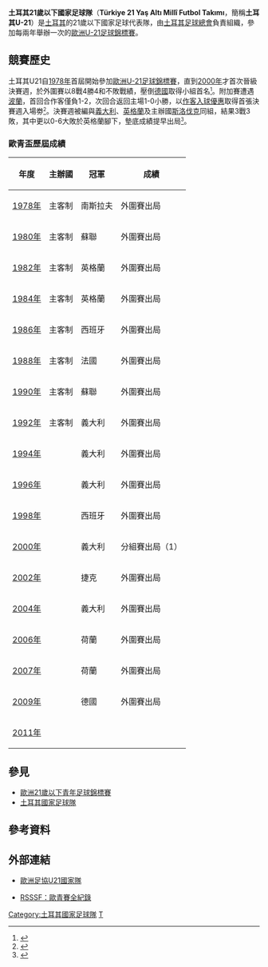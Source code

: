 {{noteTA
|T=zh-hans:土耳其21岁以下国家足球队;zh-hk:土耳其21歲以下國家足球隊;zh-tw:土耳其21歲以下國家足球隊;
|1=zh-hans:塞米赫·森图尔克;zh-hk:施美·辛杜克;zh-tw:塞米赫·森圖爾克;
}}
{{National football team-2 
|  Name               = 土耳其U-21<br />''Türkiye U-21'' 
|  Badge              = Fed turquie.svg 
|  Nickname           = -- 
|  Association        = [[土耳其足球總會|土耳其足球總會]] 
|  Coach              ={{flagicon|TUR}} [[哈米·曼迪拉赫|哈米·曼迪拉赫]]<br />（Hami Mandıralı） 
|  Captain            = -- 
|  Most caps          = [[塞米赫·森图尔克|塞米赫·森图尔克]]<br />（Semih Şentürk，83次） 
|  Top scorer         = [[塞米赫·森图尔克|塞米赫·森图尔克]]<br />（Semih Şentürk，42球） 
| pattern_la1=|pattern_b1=_turkey|pattern_ra1=
| leftarm1=D00000|body1=D00000|rightarm1=D00000|shorts1=D00000|socks1=D00000
| pattern_la2=|pattern_b2=_turkey_away|pattern_ra2=
| leftarm2=FFFFFF|body2=3FA9A9|rightarm2=FFFFFF|shorts2=3Fb9b9|socks2=3Fb9b9

|  First game         = {{flagicon|TUR}} 土耳其U-21 '''3-1''' 埃及 U-21 {{flagicon|EGY}} <br /><small>（1950年10月28日，[[安卡拉|安卡拉]]） </small>
|  Largest win        = {{flagicon|TUR}} 土耳其U-21 '''5-0''' {{fbu-rt|21|AUT}} <br /><small>（1983年11月15日，[[伊斯坦布尔|伊斯坦布尔]]） </small>
|  Largest loss       = {{flagicon|TUR}} 土耳其U-21 '''0-7''' {{fbu-rt|21|GER}} <br /><small>（1983年10月25日） </small> <br><center><small>（''只計算正式比賽紀錄''）</small></center> 
|  UEFAu21Champ apps  = 1 
|  UEFAu21Champ first = [[2000_UEFA_European_Under-21_Football_Championship|2000年]] 
|  UEFAu21Champ best  = 分組賽：[[2000_UEFA_European_Under-21_Football_Championship|2000年]]
}}
'''土耳其21歲以下國家足球隊'''（'''Türkiye 21 Yaş Altı Millî Futbol Takımı'''，簡稱'''土耳其U-21'''）是[[土耳其|土耳其]]的21歲以下國家足球代表隊，由[[土耳其足球總會|土耳其足球總會]]負責組織，參加每兩年舉辦一次的[[歐洲U-21足球錦標賽|歐洲U-21足球錦標賽]]。

== 競賽歷史 ==
土耳其U21自[[1978_UEFA_European_Under-21_Football_Championship|1978年]]首屆開始參加[[歐洲U-21足球錦標賽|歐洲U-21足球錦標賽]]，直到[[2000_UEFA_European_Under-21_Football_Championship|2000年]]才首次晉級決賽週，於外圍賽以8戰4勝4和不敗戰績，壓倒[[德國21歲以下國家足球隊|德國]]取得小組首名<small><ref>{{cite web |language=en |url=http://www.uefa.com/competitions/under21/history/season=2000/round=1166/group=956.html |title=Season 1998 - 2000:Qualifying round - Group 3 |publisher=[[UEFA|''uefa.com'']] |date=2009-07-29 |accessdate=2009-10-05 |archive-date=2009-04-27 |archive-url=https://web.archive.org/web/20090427043102/http://www.uefa.com/competitions/under21/history/season%3D2000/round%3D1166/group%3D956.html |dead-url=no }}</ref></small>。附加賽遭遇[[波蘭21歲以下國家足球隊|波蘭]]，首回合作客僅負1-2，次回合返回主場1-0小勝，以[[作客入球優惠|作客入球優惠]]取得首張決賽週入場劵<small><ref>{{cite web |language=en |url=http://www.uefa.com/competitions/under21/history/season=2000/round=1319/index.html |title=Season 1998 - 2000:Play-off for Final Tournament |publisher=[[UEFA|''uefa.com'']] |date=2009-07-29 |accessdate=2009-10-05 |archive-date=2009-04-22 |archive-url=https://web.archive.org/web/20090422232413/http://www.uefa.com/competitions/under21/history/season%3D2000/round%3D1319/index.html |dead-url=no }}</ref></small>。決賽週被編與[[義大利21歲以下國家足球隊|義大利]]、[[英格蘭21歲以下足球代表隊|英格蘭]]及主辦國[[斯洛伐克21歲以下國家足球隊|斯洛伐克]]同組，結果3戰3敗，其中更以0-6大敗於英格蘭腳下，墊底成績提早出局<small><ref>{{cite web |language=en |url=http://www.uefa.com/competitions/under21/history/season=2000/round=1451/group=1216.html |title=Final tournament - Group stage - Group B |publisher=[[UEFA|''uefa.com'']] |date=2009-07-29 |accessdate=2009-10-05 |archive-date=2009-04-22 |archive-url=https://web.archive.org/web/20090422210903/http://www.uefa.com/competitions/under21/history/season%3D2000/round%3D1451/group%3D1216.html |dead-url=no }}</ref></small>。

=== 歐青盃歷屆成績 ===
{| class="wikitable" cellpadding=5
|-
! 年度 !! 主辦國 !! 冠軍 !! 成績
|-
|[[1978_UEFA_European_Under-21_Football_Championship|1978年]] || 主客制 || {{flagicon|YUG}} 南斯拉夫 || 外圍賽出局
|-
|[[1980_UEFA_European_Under-21_Football_Championship|1980年]] || 主客制 || {{flagicon|USSR}} 蘇聯 || 外圍賽出局
|- 
|[[1982_UEFA_European_Under-21_Football_Championship|1982年]] || 主客制 || {{flagicon|ENG}} 英格蘭 || 外圍賽出局
|- 
|[[1984_UEFA_European_Under-21_Football_Championship|1984年]] || 主客制 || {{flagicon|ENG}} 英格蘭 || 外圍賽出局
|- 
|[[1986_UEFA_European_Under-21_Football_Championship|1986年]] || 主客制 || {{flagicon|ESP}} 西班牙 || 外圍賽出局
|-
|[[1988_UEFA_European_Under-21_Football_Championship|1988年]] || 主客制 || {{flagicon|FRA}} 法國 || 外圍賽出局
|-
|[[1990_UEFA_European_Under-21_Football_Championship|1990年]] || 主客制 || {{flagicon|USSR}} 蘇聯 || 外圍賽出局
|-
|[[1992_UEFA_European_Under-21_Football_Championship|1992年]] || 主客制 || {{flagicon|ITA}} 義大利 || 外圍賽出局
|-  
|[[1994_UEFA_European_Under-21_Football_Championship|1994年]] || {{FRA}} || {{flagicon|ITA}} 義大利 || 外圍賽出局
|- 
|[[1996_UEFA_European_Under-21_Football_Championship|1996年]] || {{ESP}} || {{flagicon|ITA}} 義大利 || 外圍賽出局 
|- 
|[[1998_UEFA_European_Under-21_Football_Championship|1998年]] || {{ROM}} || {{flagicon|ESP}} 西班牙 || 外圍賽出局
|- 
|[[2000_UEFA_European_Under-21_Football_Championship|2000年]] || {{SVK}} || {{flagicon|ITA}} 義大利 || 分組賽出局（1）
|-
|[[2002_UEFA_European_Under-21_Football_Championship|2002年]] || {{SUI}} || {{flagicon|CZE}} 捷克 || 外圍賽出局
|- 
|[[2004_UEFA_European_Under-21_Football_Championship|2004年]] || {{GER}} || {{flagicon|ITA}} 義大利 || 外圍賽出局
|- 
|[[2006_UEFA_European_Under-21_Football_Championship|2006年]] || {{POR}} || {{flagicon|NED}} 荷蘭 || 外圍賽出局
|- 
|[[2007年歐洲U-21足球錦標賽|2007年]] || {{NED}} || {{flagicon|NED}} 荷蘭 || 外圍賽出局
|-
|[[2009年歐洲U-21足球錦標賽|2009年]] || {{SWE}} || {{flagicon|GER}} 德國 || 外圍賽出局
|- 
|[[2011年歐洲U-21足球錦標賽|2011年]] || {{DEN}} ||  ||
|}

== 參見 ==
* [[歐洲21歲以下青年足球錦標賽|歐洲21歲以下青年足球錦標賽]]
* [[土耳其國家足球隊|土耳其國家足球隊]]

== 參考資料 ==
{{reflist}}

==外部連結==
* {{en}}[http://www.uefa.com/competitions/under21/teams/team=200135/index.html 歐洲足協U21國家隊] {{Wayback|url=http://www.uefa.com/competitions/under21/teams/team=200135/index.html |date=20100126191122 }}
* {{en}}[http://www.rsssf.com/tablese/europe-u21.html RSSSF：歐青賽全紀錄] {{Wayback|url=http://www.rsssf.com/tablese/europe-u21.html |date=20051213223313 }}

{{fb start}}
{{UEFA under-21 teams}}
{{fb end}}

[[Category:土耳其國家足球隊|Category:土耳其國家足球隊]]
[[Category:歐洲U21國家足球隊|T]]
